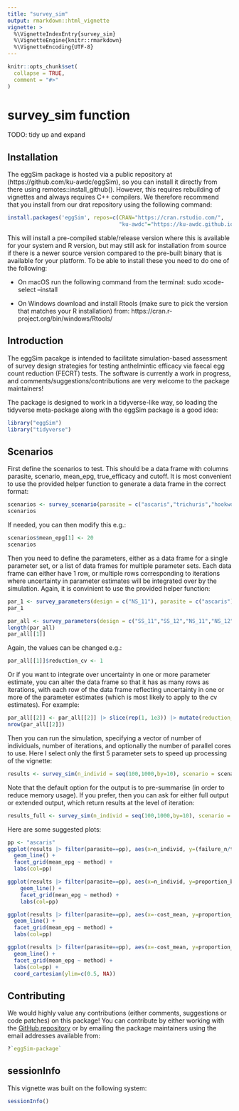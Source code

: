 ```yaml
---
title: "survey_sim"
output: rmarkdown::html_vignette
vignette: >
  %\VignetteIndexEntry{survey_sim}
  %\VignetteEngine{knitr::rmarkdown}
  %\VignetteEncoding{UTF-8}
---
```


```r
knitr::opts_chunk$set(
  collapse = TRUE,
  comment = "#>"
)
```

# survey_sim function

TODO: tidy up and expand

## Installation

The eggSim package is hosted via a public repository at (https://github.com/ku-awdc/eggSim), so you can install it directly from there using remotes::install_github().  However, this requires rebuilding of vignettes and always requires C++ compilers. We therefore recommend that you install from our drat repository using the following command:

```r
install.packages('eggSim', repos=c(CRAN="https://cran.rstudio.com/", 
                                   "ku-awdc"="https://ku-awdc.github.io/drat/"))
```

This will install a pre-compiled stable/release version where this is available for your system and R version, but may still ask for installation from source if there is a newer source version compared to the pre-built binary that is available for your platform.  To be able to install these you need to do one of the following:

- On macOS run the following command from the terminal:  sudo xcode-select --install

- On Windows download and install Rtools (make sure to pick the version that matches your R installation) from:  https://cran.r-project.org/bin/windows/Rtools/


## Introduction

The eggSim pacakge is intended to facilitate simulation-based assessment of survey design strategies for testing anthelmintic efficacy via faecal egg count reduction (FECRT) tests.  The software is currently a work in progress, and comments/suggestions/contributions are very welcome to the package maintainers!

The package is designed to work in a tidyverse-like way, so loading the tidyverse meta-package along with the eggSim package is a good idea:

```r
library("eggSim")
library("tidyverse")
```

## Scenarios

First define the scenarios to test.  This should be a data frame with columns parasite, scenario, mean_epg, true_efficacy and cutoff. It is most convenient to use the provided helper function to generate a data frame in the correct format:

```r
scenarios <- survey_scenario(parasite = c("ascaris","trichuris","hookworm"))
scenarios
```

If needed, you can then modify this e.g.:

```r
scenarios$mean_epg[1] <- 20
scenarios
```

Then you need to define the parameters, either as a data frame for a single parameter set, or a list of data frames for multiple parameter sets.  Each data frame can either have 1 row, or multiple rows corresponding to iterations where uncertainty in parameter estimates will be integrated over by the simulation. Again, it is convinient to use the provided helper function:

```r
par_1 <- survey_parameters(design = c("NS_11"), parasite = c("ascaris"), method = c("kk"))
par_1

par_all <- survey_parameters(design = c("SS_11","SS_12","NS_11","NS_12","SSR_11","SSR_12"), parasite = c("ascaris","trichuris","hookworm"), method = c("kk","miniflotac","fecpak"))
length(par_all)
par_all[[1]]
```

Again, the values can be changed e.g.:

```r
par_all[[1]]$reduction_cv <- 1
```

Or if you want to integrate over uncertainty in one or more parameter estimate, you can alter the data frame so that it has as many rows as iterations, with each row of the data frame reflecting uncertainty in one or more of the parameter estimates (which is most likely to apply to the cv estimates).  For example:

```r
par_all[[2]] <- par_all[[2]] |> slice(rep(1, 1e3)) |> mutate(reduction_cv = rgamma(n(), 1, 1))
nrow(par_all[[2]])
```

Then you can run the simulation, specifying a vector of number of individuals, number of iterations, and optionally the number of parallel cores to use. Here I select only the first 5 parameter sets to speed up processing of the vignette:

```r
results <- survey_sim(n_individ = seq(100,1000,by=10), scenario = scenarios, parameters = par_all[1:5], iterations = 1e3, cl=2L, output="summarised")
```

Note that the default option for the output is to pre-summarise (in order to reduce memory usage).  If you prefer, then you can ask for either full output or extended output, which return results at the level of iteration:

```r
results_full <- survey_sim(n_individ = seq(100,1000,by=10), scenario = scenarios, parameters = par_1, iterations = 1e3, cl=2L, output="full")
```

Here are some suggested plots:

```r
pp <- "ascaris"
ggplot(results |> filter(parasite==pp), aes(x=n_individ, y=(failure_n/total_n), col=design, group=design)) +
  geom_line() +
  facet_grid(mean_epg ~ method) +
  labs(col=pp)
```

```r
ggplot(results |> filter(parasite==pp), aes(x=n_individ, y=proportion_below, col=design, group=design)) +
    geom_line() +
    facet_grid(mean_epg ~ method) +
    labs(col=pp)
```

```r
ggplot(results |> filter(parasite==pp), aes(x=-cost_mean, y=proportion_below, col=design, group=design)) +
  geom_line() +
  facet_grid(mean_epg ~ method) +
  labs(col=pp)
```

```r
ggplot(results |> filter(parasite==pp), aes(x=-cost_mean, y=proportion_below, col=design, group=design)) +
  geom_line() +
  facet_grid(mean_epg ~ method) +
  labs(col=pp) +
  coord_cartesian(ylim=c(0.5, NA))
```


## Contributing

We would highly value any contributions (either comments, suggestions or code patches) on this package!  You can contribute by either working with the [GitHub repository](https://github.com/ku-awdc/eggSim) or by emailing the package maintainers using the email addresses available from:

```r
?`eggSim-package`
```

## sessionInfo

This vignette was built on the following system:

```r
sessionInfo()
```

